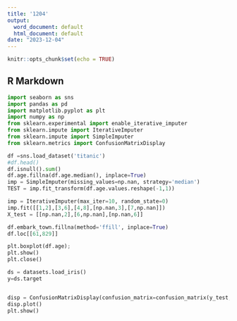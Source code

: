 ---
title: '1204'
output:
  word_document: default
  html_document: default
date: "2023-12-04"
---

```{r setup, include=FALSE}
knitr::opts_chunk$set(echo = TRUE)
```

## R Markdown

```{python}
import seaborn as sns
import pandas as pd
import matplotlib.pyplot as plt
import numpy as np
from sklearn.experimental import enable_iterative_imputer
from sklearn.impute import IterativeImputer
from sklearn.impute import SimpleImputer
from sklearn.metrics import ConfusionMatrixDisplay 
```

```{python echo=FALSE}
df =sns.load_dataset('titanic')
#df.head()
df.isnull().sum()
df.age.fillna(df.age.median(), inplace=True)
imp = SimpleImputer(missing_values=np.nan, strategy='median')
TEST = imp.fit_transform(df.age.values.reshape(-1,1))
```
```{python}
imp = IterativeImputer(max_iter=10, random_state=0)
imp.fit([[1,2],[3,6],[4,8],[np.nan,3],[7,np.nan]])
X_test = [[np.nan,2],[6,np.nan],[np.nan,6]]
```

```{python}
df.embark_town.fillna(method='ffill', inplace=True)
df.loc[[61,829]]
```
```{python}

plt.boxplot(df.age);
plt.show()
plt.close()
```
```{python}
ds = datasets.load_iris()
y=ds.target


disp = ConfusionMatrixDisplay(confusion_matrix=confusion_matrix(y_test, y_pred), display_labels=ds.target_names)
disp.plot()
plt.show()
```

